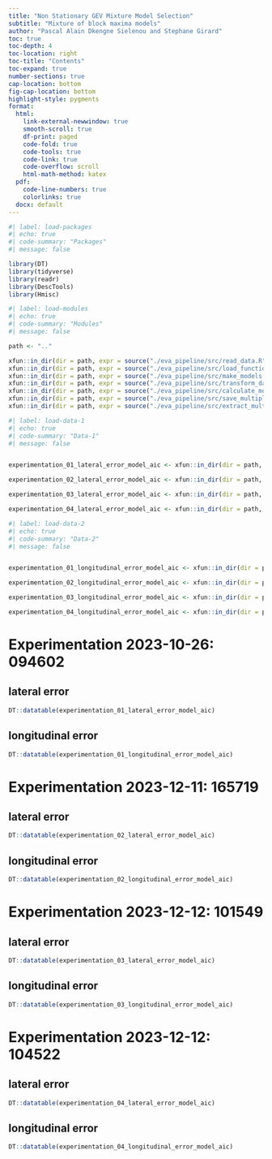 ```yaml
---
title: "Non Stationary GEV Mixture Model Selection"
subtitle: "Mixture of block maxima models"
author: "Pascal Alain Dkengne Sielenou and Stephane Girard"
toc: true
toc-depth: 4
toc-location: right
toc-title: "Contents"
toc-expand: true
number-sections: true
cap-location: bottom
fig-cap-location: bottom
highlight-style: pygments
format:
  html: 
    link-external-newwindow: true
    smooth-scroll: true
    df-print: paged
    code-fold: true
    code-tools: true
    code-link: true
    code-overflow: scroll
    html-math-method: katex
  pdf:
    code-line-numbers: true
    colorlinks: true
  docx: default
---
```



```r
#| label: load-packages
#| echo: true
#| code-summary: "Packages"
#| message: false

library(DT)
library(tidyverse)
library(readr)
library(DescTools)
library(Hmisc)
```


```r
#| label: load-modules
#| echo: true
#| code-summary: "Modules"
#| message: false

path <- ".."

xfun::in_dir(dir = path, expr = source("./eva_pipeline/src/read_data.R"))
xfun::in_dir(dir = path, expr = source("./eva_pipeline/src/load_functions.R"))
xfun::in_dir(dir = path, expr = source("./eva_pipeline/src/make_models.R"))
xfun::in_dir(dir = path, expr = source("./eva_pipeline/src/transform_data.R"))
xfun::in_dir(dir = path, expr = source("./eva_pipeline/src/calculate_model_aic.R"))
xfun::in_dir(dir = path, expr = source("./eva_pipeline/src/save_multiple_model_aic.R"))
xfun::in_dir(dir = path, expr = source("./eva_pipeline/src/extract_multiple_model_aic.R"))
```


```r
#| label: load-data-1
#| echo: true
#| code-summary: "Data-1"
#| message: false


experimentation_01_lateral_error_model_aic <- xfun::in_dir(dir = path, expr = read_data("./04_experimentation_01/lateral_error_model_aic.csv"))

experimentation_02_lateral_error_model_aic <- xfun::in_dir(dir = path, expr = read_data("./04_experimentation_02/lateral_error_model_aic.csv"))

experimentation_03_lateral_error_model_aic <- xfun::in_dir(dir = path, expr = read_data("./04_experimentation_03/lateral_error_model_aic.csv"))

experimentation_04_lateral_error_model_aic <- xfun::in_dir(dir = path, expr = read_data("./04_experimentation_04/lateral_error_model_aic.csv"))

```


```r
#| label: load-data-2
#| echo: true
#| code-summary: "Data-2"
#| message: false


experimentation_01_longitudinal_error_model_aic <- xfun::in_dir(dir = path, expr = read_data("./04_experimentation_01/longitudinal_error_model_aic.csv"))

experimentation_02_longitudinal_error_model_aic <- xfun::in_dir(dir = path, expr = read_data("./04_experimentation_02/longitudinal_error_model_aic.csv"))

experimentation_03_longitudinal_error_model_aic <- xfun::in_dir(dir = path, expr = read_data("./04_experimentation_03/longitudinal_error_model_aic.csv"))

experimentation_04_longitudinal_error_model_aic <- xfun::in_dir(dir = path, expr = read_data("./04_experimentation_04/longitudinal_error_model_aic.csv"))

```



# Experimentation 2023-10-26: 094602


## lateral error

```r
DT::datatable(experimentation_01_lateral_error_model_aic)
```



## longitudinal error

```r
DT::datatable(experimentation_01_longitudinal_error_model_aic)
```




# Experimentation 2023-12-11: 165719


## lateral error

```r
DT::datatable(experimentation_02_lateral_error_model_aic)
```



## longitudinal error

```r
DT::datatable(experimentation_02_longitudinal_error_model_aic)
```




# Experimentation 2023-12-12: 101549


## lateral error

```r
DT::datatable(experimentation_03_lateral_error_model_aic)
```



## longitudinal error

```r
DT::datatable(experimentation_03_longitudinal_error_model_aic)
```



# Experimentation 2023-12-12: 104522


## lateral error

```r
DT::datatable(experimentation_04_lateral_error_model_aic)
```



## longitudinal error

```r
DT::datatable(experimentation_04_longitudinal_error_model_aic)
```




